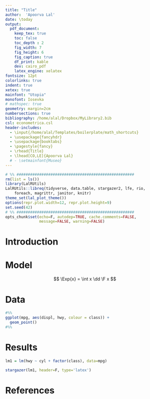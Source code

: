 ```yaml
---
title: "Title"
author:  'Apoorva Lal'
date: \today
output:
  pdf_document:
    keep_tex: true
    toc: false
    toc_depth : 2
    fig_width: 7
    fig_height: 6
    fig_caption: true
    df_print: kable
    dev: cairo_pdf
    latex_engine: xelatex
fontsize: 12pt
colorlinks: true
indent: true
xetex: true
mainfont: "Utopia"
monofont: Iosevka
# mathspec: true
geometry: margin=2cm
numbersections: true
bibliography: /home/alal/Dropbox/MyLibrary2.bib
csl: econometrica.csl
header-includes:
  - \input{/home/alal/Templates/boilerplate/math_shortcuts}
  - \usepackage{fancyhdr}
  - \usepackage{booktabs}
  - \pagestyle{fancy}
  - \rhead{Title}
  - \lhead[CO,LE]{Apoorva Lal}
  # - \setmainfont{Museo}
---
```


```r
# %% ####################################################
rm(list = ls())
library(LalRUtils)
LalRUtils::libreq(tidyverse, data.table, stargazer2, lfe, rio,
    foreach, magrittr, janitor, knitr)
theme_set(lal_plot_theme())
options(repr.plot.width=12, repr.plot.height=9)
set.seed(42)
# %% ####################################################
opts_chunk$set(echo=F, autodep=TRUE, cache.comments=FALSE,
               message=FALSE, warning=FALSE)
```

# Introduction

# Model

$$
\Exp{x} = \int x \dd \F x
$$

# Data

```r
#%%
ggplot(mpg, aes(displ, hwy, colour = class)) +
  geom_point()
#%%
```

# Results

```r
lm1 = lm(hwy ~ cyl + factor(class), data=mpg)
```

```r
stargazer(lm1, header=F, type='latex')
```

# References

<div id="refs"></div>

\newpage
